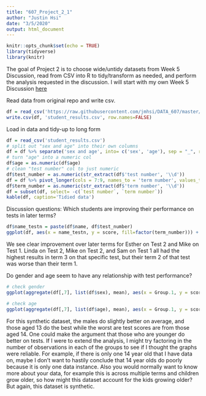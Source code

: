 ```yaml
---
title: "607_Project_2_1"
author: "Justin Hsi"
date: "3/5/2020"
output: html_document
---
```


```r
knitr::opts_chunk$set(echo = TRUE)
library(tidyverse)
library(knitr)
```

The goal of Project 2 is to choose wide/untidy datasets from Week 5 Discussion, read from CSV into R to tidy/transform as needed, and perform the analysis requested in the discussion. 
I will start with my own Week 5 Discussion [here](https://bbhosted.cuny.edu/webapps/discussionboard/do/message?action=list_messages&course_id=_1838295_1&nav=discussion_board_entry&conf_id=_2012332_1&forum_id=_2105976_1&message_id=_36290919_1)

Read data from original repo and write csv.
```r
df = read_csv('https://raw.githubusercontent.com/jmhsi/DATA_607/master/Project%202/student_results.csv')
write.csv(df, 'student_results.csv', row.names=FALSE)
```

Load in data and tidy-up to long form
```r
df = read_csv('student_results.csv')
# split out "sex and age" into their own columns
df = df %>% separate('sex and age', into= c('sex', 'age'), sep = "_", remove = TRUE)
# turn "age" into a numeric col
df$age = as.numeric(df$age)
# clean "test number" col to just numeric
df$test_number = as.numeric(str_extract(df$'test number', '\\d'))
df = df %>% pivot_longer(cols = 7:9, names_to = 'term number', values_to ='score', values_drop_na = TRUE)
df$term_number = as.numeric(str_extract(df$'term number', '\\d'))
df = subset(df, select= -c(`test number`, `term number`))
kable(df, caption='Tidied data')
```


Discussion questions: 
Which students are improving their performance on tests in later terms?
```r
df$name_testn = paste(df$name, df$test_number)
ggplot(df, aes(x = name_testn, y = score, fill=factor(term_number))) + geom_bar(stat = 'identity', position = 'dodge') + labs(x = 'Name and test number') + scale_fill_discrete(name='Term number')
```

We see clear improvement over later terms for Esther on Test 2 and Mike on Test 1. Linda on Test 2, Mike on Test 2, and Sam on Test 1 all had the highest results in term 3 on that specific test, but their term 2 of that test was worse than their term 1.

Do gender and age seem to have any relationship with test performance?
```r
# check gender
ggplot(aggregate(df[,7], list(df$sex), mean), aes(x = Group.1, y = score)) + geom_bar(stat = 'identity', position = 'dodge', color='blue', fill='white') + labs(x = 'sex', y = 'average score')
```

```r
# check age
ggplot(aggregate(df[,7], list(df$age), mean), aes(x = Group.1, y = score, )) + geom_bar(stat = 'identity', position = 'dodge', color='blue', fill='white') + labs(x = 'age', y = 'average score')
```

For this synthetic dataset, the males do slightly better on average, and those aged 13 do the best while the worst are test scores are from those aged 14. One could make the argument that those who are younger do better on tests. If I were to extend the analysis, I might try factoring in the number of observations in each of the groups to see if I thought the graphs were reliable. For example, if there is only one 14 year old that I have data on, maybe I don't want to hastily conclude that 14 year olds do poorly because it is only one data instance. Also you would normally want to know more about your data, for example this is across multiple terms and children grow older, so how might this dataset account for the kids growing older? But again, this dataset is synthetic.